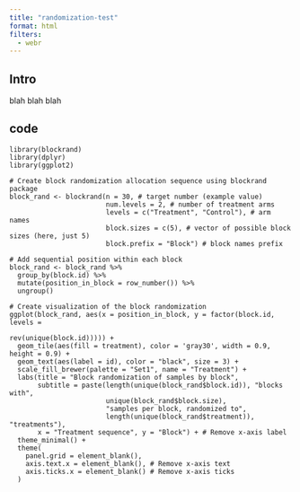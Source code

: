 ```yaml
---
title: "randomization-test"
format: html
filters:
  - webr
---
```


## Intro

blah blah blah

## code

```webr-r
library(blockrand)
library(dplyr)
library(ggplot2)

# Create block randomization allocation sequence using blockrand package
block_rand <- blockrand(n = 30, # target number (example value)
                        num.levels = 2, # number of treatment arms
                        levels = c("Treatment", "Control"), # arm names
                        block.sizes = c(5), # vector of possible block sizes (here, just 5)
                        block.prefix = "Block") # block names prefix

# Add sequential position within each block
block_rand <- block_rand %>%
  group_by(block.id) %>%
  mutate(position_in_block = row_number()) %>%
  ungroup()

# Create visualization of the block randomization
ggplot(block_rand, aes(x = position_in_block, y = factor(block.id, levels =
                                                           rev(unique(block.id))))) +
  geom_tile(aes(fill = treatment), color = 'gray30', width = 0.9, height = 0.9) +
  geom_text(aes(label = id), color = "black", size = 3) +
  scale_fill_brewer(palette = "Set1", name = "Treatment") +
  labs(title = "Block randomization of samples by block",
       subtitle = paste(length(unique(block_rand$block.id)), "blocks with",
                        unique(block_rand$block.size),
                        "samples per block, randomized to",
                        length(unique(block_rand$treatment)), "treatments"),
       x = "Treatment sequence", y = "Block") + # Remove x-axis label
  theme_minimal() +
  theme(
    panel.grid = element_blank(),
    axis.text.x = element_blank(), # Remove x-axis text
    axis.ticks.x = element_blank() # Remove x-axis ticks
  )


```